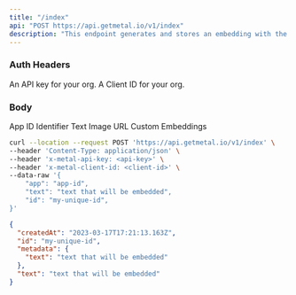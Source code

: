 ```yaml
---
title: "/index"
api: "POST https://api.getmetal.io/v1/index"
description: "This endpoint generates and stores an embedding with the inputted data."
---
```


### Auth Headers

<ParamField required header="x-metal-api-key" type="string">
  An API key for your org.
</ParamField>

<ParamField required header="x-metal-client-id" type="string">
  A Client ID for your org.
</ParamField>

### Body

<ParamField body="app" type="string" placeholder="App ID" required>
  App ID
</ParamField>

<ParamField body="id" type="string">
  Identifier
</ParamField>

<ParamField body="text" type="string">
  Text
</ParamField>

<ParamField body="imageUrl" type="string">
  Image URL
</ParamField>

<ParamField body="embedding" type="number[]">
  Custom Embeddings
</ParamField>

<RequestExample>

```bash Example Request
curl --location --request POST 'https://api.getmetal.io/v1/index' \
--header 'Content-Type: application/json' \
--header 'x-metal-api-key: <api-key>' \
--header 'x-metal-client-id: <client-id>' \
--data-raw '{
    "app": "app-id",
    "text": "text that will be embedded",
    "id": "my-unique-id",
}'
```

</RequestExample>

<ResponseExample>

```json Response
{
  "createdAt": "2023-03-17T17:21:13.163Z",
  "id": "my-unique-id",
  "metadata": {
    "text": "text that will be embedded"
  },
  "text": "text that will be embedded"
}
```

</ResponseExample>
